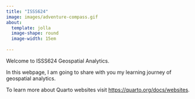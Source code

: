```yaml
---
title: "ISSS624"
image: images/adventure-compass.gif
about:
  template: jolla
  image-shape: round
  image-width: 15em
  
---
```


Welcome to ISSS624 Geospatial Analytics.

In this webpage, I am going to share with you my learning journey of geospatial analytics.

To learn more about Quarto websites visit <https://quarto.org/docs/websites>.

```         
```
